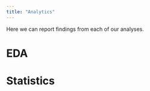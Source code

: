 ```yaml
---
title: "Analytics"
---
```


Here we can report findings from each of our analyses. 

# EDA

# Statistics